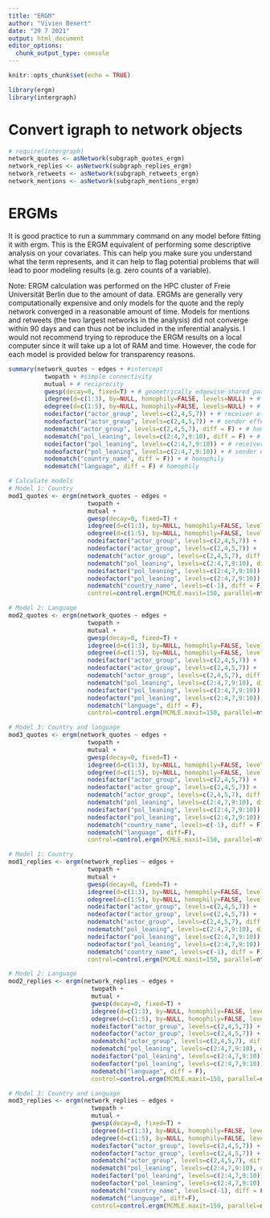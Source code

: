 ```yaml
---
title: "ERGM"
author: "Vivien Benert"
date: "29 7 2021"
output: html_document
editor_options: 
  chunk_output_type: console
---
```


```r
knitr::opts_chunk$set(echo = TRUE)
```

```r
library(ergm)
library(intergraph)
```

# Convert igraph to network objects
```r
# require(intergraph)
network_quotes <- asNetwork(subgraph_quotes_ergm)
network_replies <- asNetwork(subgraph_replies_ergm)
network_retweets <- asNetwork(subgraph_retweets_ergm)
network_mentions <- asNetwork(subgraph_mentions_ergm)
```

# ERGMs
It is good practice to run a summmary command on any model before fitting it with ergm. This is the ERGM equivalent of performing some descriptive analysis on your covariates. This can help you make sure you understand what the term represents, and it can help to flag potential problems that will lead to poor modeling results (e.g. zero counts of a variable).

Note: ERGM calculation was performed on the HPC cluster of Freie Universität Berlin due to the amount of data. ERGMs are generally very computationally expensive and only models for the quote and the reply network converged in a reasonable amount of time. Models for mentions and retweets (the two largest networks in the analysis) did not converge within 90 days and can thus not be included in the inferential analysis. I would not recommend trying to reproduce the ERGM results on a local computer since it will take up a lot of RAM and time. However, the code for each model is provided below for transparency reasons.

```r
summary(network_quotes ~ edges + #intercept
          twopath + #simple connectivity
          mutual + # reciprocity
          gwesp(decay=0, fixed=T) + # geometrically edgewise shared partners
          idegree(d=c(1:3), by=NULL, homophily=FALSE, levels=NULL) + # popularity
          odegree(d=c(1:5), by=NULL, homophily=FALSE, levels=NULL) + # activity
          nodeifactor("actor_group", levels=c(2,4,5,7)) + # receiver effects
          nodeofactor("actor_group", levels=c(2,4,5,7)) + # sender effects
          nodematch("actor_group", levels=c(2,4,5,7), diff = F) + # homophily
          nodematch("pol_leaning", levels=c(2:4,7,9:10), diff = F) + # homophily
          nodeifactor("pol_leaning", levels=c(2:4,7,9:10)) + # receiver effects
          nodeofactor("pol_leaning", levels=c(2:4,7,9:10)) + # sender effects
          nodematch("country_name", diff = F)) + # homophily
          nodematch("language", diff = F) # homophily

```

```r
# Calculate models
# Model 1: Country
mod1_quotes <- ergm(network_quotes ~ edges + 
                      twopath + 
                      mutual +
                      gwesp(decay=0, fixed=T) + 
                      idegree(d=c(1:3), by=NULL, homophily=FALSE, levels=NULL) + 
                      odegree(d=c(1:5), by=NULL, homophily=FALSE, levels=NULL) + 
                      nodeifactor("actor_group", levels=c(2,4,5,7)) + 
                      nodeofactor("actor_group", levels=c(2,4,5,7)) + 
                      nodematch("actor_group", levels=c(2,4,5,7), diff = F) + 
                      nodematch("pol_leaning", levels=c(2:4,7,9:10), diff = F) +
                      nodeifactor("pol_leaning", levels=c(2:4,7,9:10)) + 
                      nodeofactor("pol_leaning", levels=c(2:4,7,9:10)) +
                      nodematch("country_name", levels=c(-1), diff = F),
                      control=control.ergm(MCMLE.maxit=150, parallel=ntasks, parallel.type="PSOCK"), set.seed(123))

# Model 2: Language
mod2_quotes <- ergm(network_quotes ~ edges + 
                      twopath + 
                      mutual +
                      gwesp(decay=0, fixed=T) + 
                      idegree(d=c(1:3), by=NULL, homophily=FALSE, levels=NULL) + 
                      odegree(d=c(1:5), by=NULL, homophily=FALSE, levels=NULL) + 
                      nodeifactor("actor_group", levels=c(2,4,5,7)) + 
                      nodeofactor("actor_group", levels=c(2,4,5,7)) + 
                      nodematch("actor_group", levels=c(2,4,5,7), diff = F) + 
                      nodematch("pol_leaning", levels=c(2:4,7,9:10), diff = F) +
                      nodeifactor("pol_leaning", levels=c(2:4,7,9:10)) + 
                      nodeofactor("pol_leaning", levels=c(2:4,7,9:10)) +
                      nodematch("language", diff = F),
                      control=control.ergm(MCMLE.maxit=150, parallel=ntasks, parallel.type="PSOCK"), set.seed(123))

# Model 3: Country and language
mod3_quotes <- ergm(network_quotes ~ edges + 
                      twopath + 
                      mutual + 
                      gwesp(decay=0, fixed=T) + 
                      idegree(d=c(1:3), by=NULL, homophily=FALSE, levels=NULL) + 
                      odegree(d=c(1:5), by=NULL, homophily=FALSE, levels=NULL) + 
                      nodeifactor("actor_group", levels=c(2,4,5,7)) + 
                      nodeofactor("actor_group", levels=c(2,4,5,7)) + 
                      nodematch("actor_group", levels=c(2,4,5,7), diff = F) + 
                      nodematch("pol_leaning", levels=c(2:4,7,9:10), diff = F) +
                      nodeifactor("pol_leaning", levels=c(2:4,7,9:10)) + 
                      nodeofactor("pol_leaning", levels=c(2:4,7,9:10)) +
                      nodematch("country_name", levels=c(-1), diff = F) + 
                      nodematch("language", diff=F),
                      control=control.ergm(MCMLE.maxit=150, parallel=ntasks, parallel.type="PSOCK"), set.seed(123))
```

```r
# Model 1: Country
mod1_replies <- ergm(network_replies ~ edges + 
                      twopath + 
                      mutual + 
                      gwesp(decay=0, fixed=T) + 
                      idegree(d=c(1:3), by=NULL, homophily=FALSE, levels=NULL) + 
                      odegree(d=c(1:5), by=NULL, homophily=FALSE, levels=NULL) + 
                      nodeifactor("actor_group", levels=c(2,4,5,7)) + 
                      nodeofactor("actor_group", levels=c(2,4,5,7)) + 
                      nodematch("actor_group", levels=c(2,4,5,7), diff = T) + 
                      nodematch("pol_leaning", levels=c(2:4,7,9:10), diff = T) +
                      nodeifactor("pol_leaning", levels=c(2:4,7,9:10)) + 
                      nodeofactor("pol_leaning", levels=c(2:4,7,9:10)) +
                      nodematch("country_name", levels=c(-1), diff = F),
                      control=control.ergm(MCMLE.maxit=150, parallel=ntasks, parallel.type="PSOCK"), set.seed(123))

# Model 2: Language
mod2_replies <- ergm(network_replies ~ edges + 
                       twopath + 
                       mutual +
                       gwesp(decay=0, fixed=T) + 
                       idegree(d=c(1:3), by=NULL, homophily=FALSE, levels=NULL) + 
                       odegree(d=c(1:5), by=NULL, homophily=FALSE, levels=NULL) + 
                       nodeifactor("actor_group", levels=c(2,4,5,7)) + 
                       nodeofactor("actor_group", levels=c(2,4,5,7)) + 
                       nodematch("actor_group", levels=c(2,4,5,7), diff = F) + 
                       nodematch("pol_leaning", levels=c(2:4,7,9:10), diff = F) +
                       nodeifactor("pol_leaning", levels=c(2:4,7,9:10)) + 
                       nodeofactor("pol_leaning", levels=c(2:4,7,9:10)) +
                       nodematch("language", diff = F), 
                       control=control.ergm(MCMLE.maxit=150, parallel=ntasks, parallel.type="PSOCK"), set.seed(123))

# Model 3: Country and Language
mod3_replies <- ergm(network_replies ~ edges + 
                       twopath + 
                       mutual +
                       gwesp(decay=0, fixed=T) + 
                       idegree(d=c(1:3), by=NULL, homophily=FALSE, levels=NULL) + 
                       odegree(d=c(1:5), by=NULL, homophily=FALSE, levels=NULL) + 
                       nodeifactor("actor_group", levels=c(2,4,5,7)) + 
                       nodeofactor("actor_group", levels=c(2,4,5,7)) + 
                       nodematch("actor_group", levels=c(2,4,5,7), diff = T) + 
                       nodematch("pol_leaning", levels=c(2:4,7,9:10), diff = T) +
                       nodeifactor("pol_leaning", levels=c(2:4,7,9:10)) + 
                       nodeofactor("pol_leaning", levels=c(2:4,7,9:10)) +
                       nodematch("country_name", levels=c(-1), diff = F) + 
                       nodematch("language", diff=F),
                       control=control.ergm(MCMLE.maxit=150, parallel=ntasks, parallel.type="PSOCK"), set.seed(123))
```



